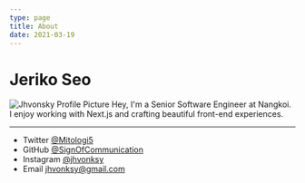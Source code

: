 ```yaml
---
type: page
title: About
date: 2021-03-19
---
```


# Jeriko Seo

![Jhvonsky Profile Picture](https://avatars.githubusercontent.com/u/70561984?v=4 'Profile Picture')
Hey, I'm a Senior Software Engineer at Nangkoi. I enjoy working with Next.js and crafting beautiful front-end experiences.

---

- Twitter [@Mitologi5](https://twitter.com/mitologi5)
- GitHub [@SignOfCommunication](https://github.com/signofcommunication)
- Instagram [@jhvonksy](https://instagram.com/jhvonksy)
- Email jhvonksy@gmail.com
